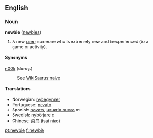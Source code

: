 ==English==
===Noun===
'''newbie''' ([[newbies]])

#{{slang}} A new [[user]]; someone who is extremely new and inexperienced (to a game or activity).

====Synonyms====

[[n00b]] (derog.)
:See [[WikiSaurus:naive]]

====Translations====
*Norwegian: [[nybegynner]]
*Portuguese: [[novato]]
*Spanish: [[novato]], [[usuario nuevo]] ''m''
*Swedish: [[nybörjare]] ''c''
*Chinese: [[菜鸟]] (tsai niao)

[[pt:newbie]]
[[fi:newbie]]
